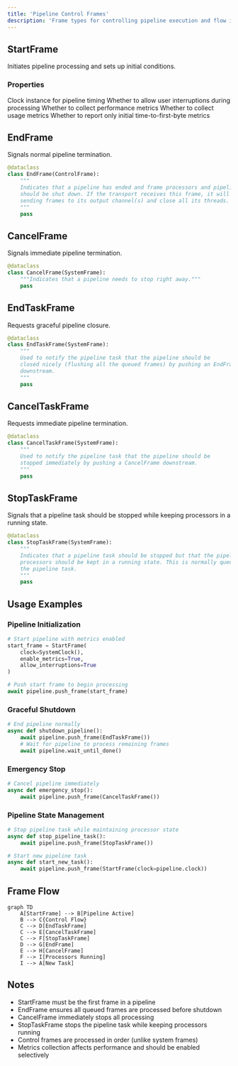 ```yaml
---
title: 'Pipeline Control Frames'
description: 'Frame types for controlling pipeline execution and flow in Pipecat'
---
```


## StartFrame

Initiates pipeline processing and sets up initial conditions.

### Properties

<ParamField path="clock" type="BaseClock" required>
  Clock instance for pipeline timing
</ParamField>

<ParamField path="allow_interruptions" type="bool" default="false">
  Whether to allow user interruptions during processing
</ParamField>

<ParamField path="enable_metrics" type="bool" default="false">
  Whether to collect performance metrics
</ParamField>

<ParamField path="enable_usage_metrics" type="bool" default="false">
  Whether to collect usage metrics
</ParamField>

<ParamField path="report_only_initial_ttfb" type="bool" default="false">
  Whether to report only initial time-to-first-byte metrics
</ParamField>

## EndFrame

Signals normal pipeline termination.

```python
@dataclass
class EndFrame(ControlFrame):
    """
    Indicates that a pipeline has ended and frame processors and pipelines
    should be shut down. If the transport receives this frame, it will stop
    sending frames to its output channel(s) and close all its threads.
    """
    pass
```

## CancelFrame

Signals immediate pipeline termination.

```python
@dataclass
class CancelFrame(SystemFrame):
    """Indicates that a pipeline needs to stop right away."""
    pass
```

## EndTaskFrame

Requests graceful pipeline closure.

```python
@dataclass
class EndTaskFrame(SystemFrame):
    """
    Used to notify the pipeline task that the pipeline should be
    closed nicely (flushing all the queued frames) by pushing an EndFrame
    downstream.
    """
    pass
```

## CancelTaskFrame

Requests immediate pipeline termination.

```python
@dataclass
class CancelTaskFrame(SystemFrame):
    """
    Used to notify the pipeline task that the pipeline should be
    stopped immediately by pushing a CancelFrame downstream.
    """
    pass
```

## StopTaskFrame

Signals that a pipeline task should be stopped while keeping processors in a running state.

```python
@dataclass
class StopTaskFrame(SystemFrame):
    """
    Indicates that a pipeline task should be stopped but that the pipeline
    processors should be kept in a running state. This is normally queued from
    the pipeline task.
    """
    pass
```

## Usage Examples

### Pipeline Initialization

```python
# Start pipeline with metrics enabled
start_frame = StartFrame(
    clock=SystemClock(),
    enable_metrics=True,
    allow_interruptions=True
)

# Push start frame to begin processing
await pipeline.push_frame(start_frame)
```

### Graceful Shutdown

```python
# End pipeline normally
async def shutdown_pipeline():
    await pipeline.push_frame(EndTaskFrame())
    # Wait for pipeline to process remaining frames
    await pipeline.wait_until_done()
```

### Emergency Stop

```python
# Cancel pipeline immediately
async def emergency_stop():
    await pipeline.push_frame(CancelTaskFrame())
```

### Pipeline State Management

```python
# Stop pipeline task while maintaining processor state
async def stop_pipeline_task():
    await pipeline.push_frame(StopTaskFrame())

# Start new pipeline task
async def start_new_task():
    await pipeline.push_frame(StartFrame(clock=pipeline.clock))
```

## Frame Flow

```mermaid
graph TD
    A[StartFrame] --> B[Pipeline Active]
    B --> C{Control Flow}
    C --> D[EndTaskFrame]
    C --> E[CancelTaskFrame]
    C --> F[StopTaskFrame]
    D --> G[EndFrame]
    E --> H[CancelFrame]
    F --> I[Processors Running]
    I --> A[New Task]
```

## Notes

- StartFrame must be the first frame in a pipeline
- EndFrame ensures all queued frames are processed before shutdown
- CancelFrame immediately stops all processing
- StopTaskFrame stops the pipeline task while keeping processors running
- Control frames are processed in order (unlike system frames)
- Metrics collection affects performance and should be enabled selectively
